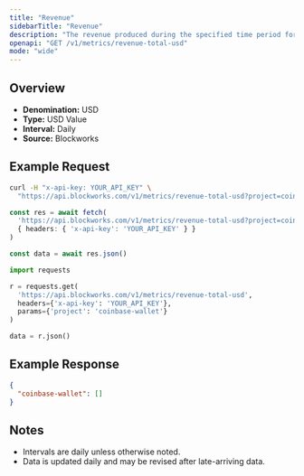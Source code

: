 ```yaml
---
title: "Revenue"
sidebarTitle: "Revenue"
description: "The revenue produced during the specified time period for given project."
openapi: "GET /v1/metrics/revenue-total-usd"
mode: "wide"
---
```


## Overview

- **Denomination:** USD
- **Type:** USD Value
- **Interval:** Daily
- **Source:** Blockworks

## Example Request

<CodeGroup>

```bash cURL
curl -H "x-api-key: YOUR_API_KEY" \
  "https://api.blockworks.com/v1/metrics/revenue-total-usd?project=coinbase-wallet"
```

```typescript TypeScript
const res = await fetch(
  'https://api.blockworks.com/v1/metrics/revenue-total-usd?project=coinbase-wallet',
  { headers: { 'x-api-key': 'YOUR_API_KEY' } }
)

const data = await res.json()
```

```python Python
import requests

r = requests.get(
  'https://api.blockworks.com/v1/metrics/revenue-total-usd',
  headers={'x-api-key': 'YOUR_API_KEY'},
  params={'project': 'coinbase-wallet'}
)

data = r.json()
```

</CodeGroup>

## Example Response

```json
{
  "coinbase-wallet": []
}
```

## Notes
- Intervals are daily unless otherwise noted.
- Data is updated daily and may be revised after late-arriving data.